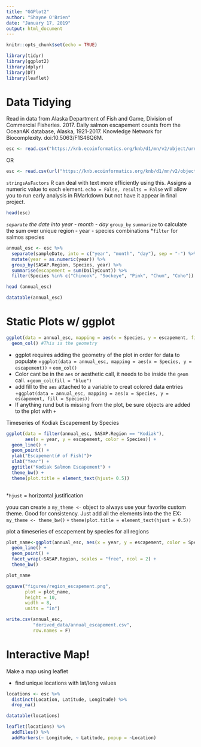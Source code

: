 ```yaml
---
title: "GGPlot2"
author: "Shayne O'Brien"
date: "January 17, 2019"
output: html_document
---
```


```r
knitr::opts_chunk$set(echo = TRUE)
```

```r
library(tidyr)
library(ggplot2)
library(dplyr)
library(DT)
library(leaflet)

```
# Data Tidying
Read in data from Alaska Department of Fish and Game, Division of Commercial Fisheries. 2017. Daily salmon escapement counts from the OceanAK database, Alaska, 1921-2017. Knowledge Network for Biocomplexity. doi:10.5063/F1S46Q6M.
```r
esc <- read.csv("https://knb.ecoinformatics.org/knb/d1/mn/v2/object/urn%3Auuid%3Af119a05b-bbe7-4aea-93c6-85434dcb1c5e", stringsAsFactors = FALSE)
```
OR

```r
esc <- read.csv(url("https://knb.ecoinformatics.org/knb/d1/mn/v2/object/urn%3Auuid%3Af119a05b-bbe7-4aea-93c6-85434dcb1c5e", method = "libcurl"),  stringsAsFactors = FALSE)
```
`stringsAsFactors` R can deal with text more efficiently using this. Assigns a numeric value to each element.
`echo = False, results = False` will allow you to run early analysis in RMarkdown but not have it appear in final project.

```r
head(esc)
```
*`separate` the date into year - month - day
*`group_by` `summarize` to calculate the sum over unique region - year - species combinations
*`filter` for salmos species
```r
annual_esc <- esc %>% 
  separate(sampleDate, into = c("year", "month", "day"), sep = "-") %>% 
  mutate(year = as.numeric(year)) %>% 
  group_by(SASAP.Region, Species, year) %>% 
  summarise(escapement = sum(DailyCount)) %>% 
  filter(Species %in% c("Chinook", "Sockeye", "Pink", "Chum", "Coho"))

head (annual_esc)
```

```r
datatable(annual_esc)
```

# Static Plots w/ ggplot
```r
ggplot(data = annual_esc, mapping = aes(x = Species, y = escapement, fill = SASAP.Region)) +
  geom_col() #This is the geometry
```

* ggplot requires adding the geometry of the plot in order for data to populate
  +`ggplot(data = annual_esc, mapping = aes(x = Species, y = escapement))` `+`
  `eom_col()`
* Color cant be in the `aes` or aesthetic call, it needs to be inside the `geom` call.
  +`geom_col(fill = "blue")`
* add fill to the `aes` attached to a variable to creat colored data entries
  +`ggplot(data = annual_esc, mapping = aes(x = Species, y = escapement, fill = Species))`
* If anything rund but is missing from the plot, be sure objects are added to the plot with `+`

Timeseries of Kodiak Escapement by Species
```r
ggplot(data = filter(annual_esc, SASAP.Region == "Kodiak"), 
       aes(x = year, y = escapement, color = Species)) +
  geom_line() +
  geom_point() +
  ylab("Escapement(# of Fish)")+
  xlab("Year") +
  ggtitle("Kodiak Salmon Escapement") +
  theme_bw() +
  theme(plot.title = element_text(hjust= 0.5))
  
```

*`hjust` = horizontal justification

youu can create a `my_theme <-` object to always use your favorite custom theme. Good for consistency. Just add all the elements into the the 
EX:
`my_theme <- theme_bw()` `+`
  `theme(plot.title = element_text(hjust = 0.5))`
  
plot a timeseries of escapement by species for all regions
```r
plot_name<-ggplot(annual_esc, aes(x = year, y = escapement, color = Species)) +
  geom_line() +
  geom_point() +
  facet_wrap(~SASAP.Region, scales = "free", ncol = 2) +
  theme_bw()

plot_name

ggsave("figures/region_escapement.png",
       plot = plot_name,
       height = 10,
       width = 8,
       units = "in")
```

```r
write.csv(annual_esc,
          "derived_data/annual_escapement.csv",
          row.names = F)
```

# Interactive Map!

Make a map using leaflet

* find unique locations with lat/long values

```r
locations <- esc %>% 
  distinct(Location, Latitude, Longitude) %>% 
  drop_na()

datatable(locations)
```

```r
leaflet(locations) %>% 
  addTiles() %>% 
  addMarkers(~ Longitude, ~ Latitude, popup = ~Location)
```

